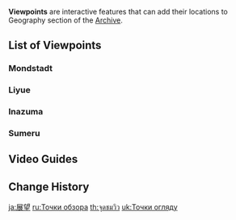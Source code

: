 {{Terminology Infobox
|image = Icon Archive Geography.png
|type  = Game Systems
|type2 = Archive Categories
}}
'''Viewpoints''' are interactive features that can add their locations to Geography section of the [[Archive]].

==List of Viewpoints==
===Mondstadt===
{{Viewpoints by Category Table|Mondstadt Viewpoints|header=[[Mondstadt]] has %PAGES% viewpoints.}}

===Liyue===
{{Viewpoints by Category Table|Liyue Viewpoints|header=[[Liyue]] has %PAGES% viewpoints.}}

===Inazuma===
{{Viewpoints by Category Table|Inazuma Viewpoints|header=[[Inazuma]] has %PAGES% viewpoints.}}

===Sumeru===
{{Viewpoints by Category Table|Sumeru Viewpoints|header=[[Sumeru]] has %PAGES% viewpoints.}}

==Video Guides==
{{EVT
|video1   = https://youtu.be/Z5X1Ph1LFKE
|caption1 = Mondstadt Viewpoints

|video2   = https://youtu.be/8mtEJ-Lmy1g
|caption2 = Liyue Viewpoints

|video3   = https://youtu.be/pNCu-ceqvVM
|caption3 = Inazuma Viewpoints
}}

==Change History==
{{Change History|1.1}}

[[Category:Viewpoints| ]]

[[ja:展望]]
[[ru:Точки обзора]]
[[th:จุดชมวิว]]
[[uk:Точки огляду]]